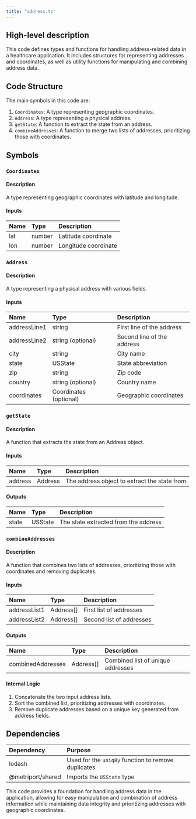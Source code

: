 ```yaml
---
title: "address.ts"
---
```


## High-level description
This code defines types and functions for handling address-related data in a healthcare application. It includes structures for representing addresses and coordinates, as well as utility functions for manipulating and combining address data.

## Code Structure
The main symbols in this code are:
1. `Coordinates`: A type representing geographic coordinates.
2. `Address`: A type representing a physical address.
3. `getState`: A function to extract the state from an address.
4. `combineAddresses`: A function to merge two lists of addresses, prioritizing those with coordinates.

## Symbols

### `Coordinates`
#### Description
A type representing geographic coordinates with latitude and longitude.

#### Inputs
| Name | Type | Description |
|:-----|:-----|:------------|
| lat | number | Latitude coordinate |
| lon | number | Longitude coordinate |

### `Address`
#### Description
A type representing a physical address with various fields.

#### Inputs
| Name | Type | Description |
|:-----|:-----|:------------|
| addressLine1 | string | First line of the address |
| addressLine2 | string (optional) | Second line of the address |
| city | string | City name |
| state | USState | State abbreviation |
| zip | string | Zip code |
| country | string (optional) | Country name |
| coordinates | Coordinates (optional) | Geographic coordinates |

### `getState`
#### Description
A function that extracts the state from an Address object.

#### Inputs
| Name | Type | Description |
|:-----|:-----|:------------|
| address | Address | The address object to extract the state from |

#### Outputs
| Name | Type | Description |
|:-----|:-----|:------------|
| state | USState | The state extracted from the address |

### `combineAddresses`
#### Description
A function that combines two lists of addresses, prioritizing those with coordinates and removing duplicates.

#### Inputs
| Name | Type | Description |
|:-----|:-----|:------------|
| addressList1 | Address[] | First list of addresses |
| addressList2 | Address[] | Second list of addresses |

#### Outputs
| Name | Type | Description |
|:-----|:-----|:------------|
| combinedAddresses | Address[] | Combined list of unique addresses |

#### Internal Logic
1. Concatenate the two input address lists.
2. Sort the combined list, prioritizing addresses with coordinates.
3. Remove duplicate addresses based on a unique key generated from address fields.

## Dependencies
| Dependency | Purpose |
|:-----------|:--------|
| lodash | Used for the `uniqBy` function to remove duplicates |
| @metriport/shared | Imports the `USState` type |

This code provides a foundation for handling address data in the application, allowing for easy manipulation and combination of address information while maintaining data integrity and prioritizing addresses with geographic coordinates.